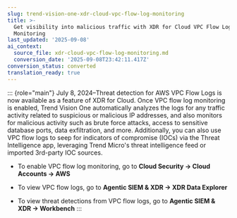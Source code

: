 ```yaml
---
slug: trend-vision-one-xdr-cloud-vpc-flow-log-monitoring
title: >-
  Get visibility into malicious traffic with XDR for Cloud VPC Flow Log
  Monitoring
last_updated: '2025-09-08'
ai_context:
  source_file: xdr-cloud-vpc-flow-log-monitoring.md
  conversion_date: '2025-09-08T23:42:11.417Z'
conversion_status: converted
translation_ready: true
---
```


::: {role="main"}
July 8, 2024–Threat detection for AWS VPC Flow Logs is now available as a feature of XDR for Cloud. Once VPC flow log monitoring is enabled, Trend Vision One automatically analyzes the logs for any traffic activity related to suspicious or malicious IP addresses, and also monitors for malicious activity such as brute force attacks, access to sensitive database ports, data exfiltration, and more. Additionally, you can also use VPC flow logs to seep for indicators of compromise (IOCs) via the Threat Intelligence app, leveraging Trend Micro's threat intelligence feed or imported 3rd-party IOC sources.

- To enable VPC flow log monitoring, go to **Cloud Security → Cloud Accounts → AWS**

- To view VPC flow logs, go to **Agentic SIEM & XDR → XDR Data Explorer**

- To view threat detections from VPC flow logs, go to **Agentic SIEM & XDR → Workbench**
:::

